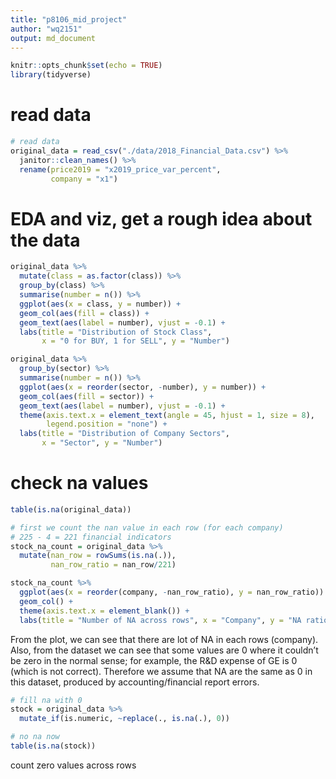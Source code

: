 ```yaml
---
title: "p8106_mid_project"
author: "wq2151"
output: md_document
---
```


```r
knitr::opts_chunk$set(echo = TRUE)
library(tidyverse)
```

# read data
```r
# read data
original_data = read_csv("./data/2018_Financial_Data.csv") %>% 
  janitor::clean_names() %>% 
  rename(price2019 = "x2019_price_var_percent", 
         company = "x1")
```

# EDA and viz, get a rough idea about the data
```r
original_data %>% 
  mutate(class = as.factor(class)) %>% 
  group_by(class) %>% 
  summarise(number = n()) %>% 
  ggplot(aes(x = class, y = number)) + 
  geom_col(aes(fill = class)) +
  geom_text(aes(label = number), vjust = -0.1) + 
  labs(title = "Distribution of Stock Class", 
       x = "0 for BUY, 1 for SELL", y = "Number")

original_data %>% 
  group_by(sector) %>% 
  summarise(number = n()) %>% 
  ggplot(aes(x = reorder(sector, -number), y = number)) + 
  geom_col(aes(fill = sector)) +
  geom_text(aes(label = number), vjust = -0.1) + 
  theme(axis.text.x = element_text(angle = 45, hjust = 1, size = 8), 
        legend.position = "none") + 
  labs(title = "Distribution of Company Sectors", 
       x = "Sector", y = "Number")
```

# check na values
```r
table(is.na(original_data))

# first we count the nan value in each row (for each company)
# 225 - 4 = 221 financial indicators
stock_na_count = original_data %>% 
  mutate(nan_row = rowSums(is.na(.)), 
         nan_row_ratio = nan_row/221)

stock_na_count %>% 
  ggplot(aes(x = reorder(company, -nan_row_ratio), y = nan_row_ratio)) +
  geom_col() + 
  theme(axis.text.x = element_blank()) + 
  labs(title = "Number of NA across rows", x = "Company", y = "NA ratio")
```

From the plot, we can see that there are lot of NA in each rows (company). Also, from the dataset we can see that some values are 0 where it couldn't be zero in the normal sense; for example, the R&D expense of GE is 0 (which is not correct). Therefore we assume that NA are the same as 0 in this dataset, produced by accounting/financial report errors. 

```r
# fill na with 0
stock = original_data %>% 
  mutate_if(is.numeric, ~replace(., is.na(.), 0))

# no na now
table(is.na(stock))
```

count zero values across rows
```r

```

